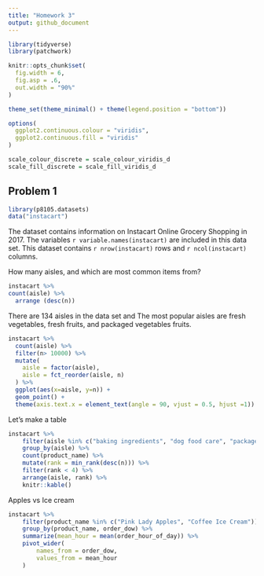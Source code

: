 ```yaml
---
title: "Homework 3"
output: github_document
---
```


```r
library(tidyverse)
library(patchwork)

knitr::opts_chunk$set(
  fig.width = 6,
  fig.asp = .6,
  out.width = "90%"
)

theme_set(theme_minimal() + theme(legend.position = "bottom"))

options(
  ggplot2.continuous.colour = "viridis",
  ggplot2.continuous.fill = "viridis"
)

scale_colour_discrete = scale_colour_viridis_d
scale_fill_discrete = scale_fill_viridis_d
```

## Problem 1 

```r
library(p8105.datasets)
data("instacart")
```

The dataset contains information on Instacart Online Grocery Shopping in 2017. The variables `r variable.names(instacart)` are included in this data set. 
This dataset contains `r nrow(instacart)` rows and `r ncol(instacart)` columns. 

How many aisles, and which are most common items from? 

```r
instacart %>%
count(aisle) %>%
  arrange (desc(n))

```

There are 134 aisles in the data set and The most popular aisles are fresh vegetables, fresh fruits, and packaged vegetables fruits. 

```r
instacart %>%
  count(aisle) %>% 
  filter(n> 10000) %>% 
  mutate(
    aisle = factor(aisle),
    aisle = fct_reorder(aisle, n)
  ) %>%
  ggplot(aes(x=aisle, y=n)) +
  geom_point() + 
  theme(axis.text.x = element_text(angle = 90, vjust = 0.5, hjust =1))
```

Let's make a table

```r
instacart %>% 
	filter(aisle %in% c("baking ingredients", "dog food care", "packaged vegetables fruits")) %>% 
	group_by(aisle) %>% 
	count(product_name) %>% 
	mutate(rank = min_rank(desc(n))) %>% 
	filter(rank < 4) %>% 
	arrange(aisle, rank) %>% 
	knitr::kable()
```

Apples vs Ice cream

```r
instacart %>% 
	filter(product_name %in% c("Pink Lady Apples", "Coffee Ice Cream")) %>% 
	group_by(product_name, order_dow) %>% 
	summarize(mean_hour = mean(order_hour_of_day)) %>% 
	pivot_wider(
		names_from = order_dow,
		values_from = mean_hour
	)
```

